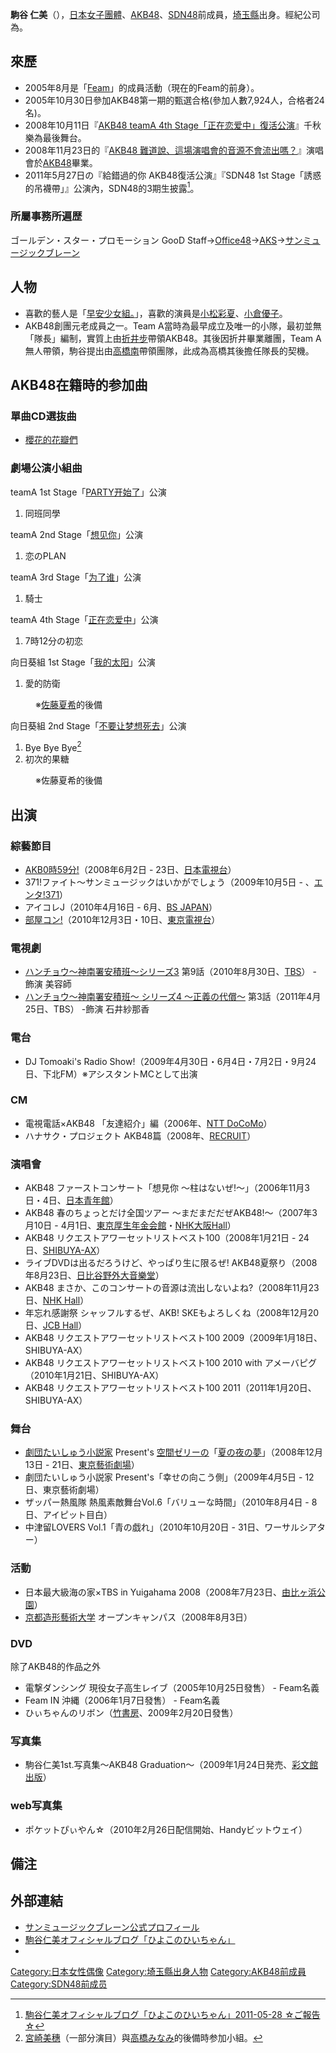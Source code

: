 {{multiple issues|
{{Notability Unreferenced|time=2019-02-25T03:46:34+00:00}}
{{blpsources|time=2019-02-25T03:46:34+00:00}}
{{primarysources|time=2019-02-25T03:46:34+00:00}}
}}
{{藝人
|姓名 = 駒谷仁美
|類型 = 女歌手
|圖片 =
|圖片尺寸 =
|圖片簡介 =
|原名 = 
|外文名 = 駒谷 仁美<br>（こまたに ひとみ）
|外文 =ja
|羅馬拼音 = Komatani Hitomi
|英文名 =
|暱稱 = {{lang|ja|ひぃちゃん、ぴんく、ひぃぴんく}}
|其他藝名 =
|國籍 = {{JPN}}
|出生日期 = {{birth date and age|1988|12|16}}
|出生地點 = [[日本|日本]]．[[埼玉縣|埼玉縣]]
|逝世日期 =
|逝世地點 =
|職業 = [[歌手|歌手]]
|語言 =
|教育程度 =
|配偶 =
|兒女 =
|父母 =
|音樂類型 =
|演奏樂器 =
|出身地 =
|出道作 =
|出道日期 = 2005年12月8日
|代表作 =
|活躍年代 =
|唱片公司 =
|經紀公司 = {{link-ja|Sun Music|サンミュージックブレーン}}
|網站 =
|相關團體 = {{link-ja|Feam|Feam}}（2005年以前）<br>[[AKB48|AKB48]]（原Team A成員，2005年－2008年）<br>[[SDN48|SDN48]]（2011年－2012年）
|獎項 =
|IMDb =
}}
'''駒谷 仁美'''（{{Bd|1988年|12月16日}}），[[日本|日本]][[女子團體|女子團體]]{{link-ja|Feam|Feam}}、[[AKB48|AKB48]]、[[SDN48|SDN48]]前成員，[[埼玉縣|埼玉縣]]出身。經紀公司為{{link-ja|Sun Music|サンミュージックブレーン}}。

== 來歷 ==
* 2005年8月是「[[Feam|Feam]]」的成員活動（現在的Feam的前身）。
* 2005年10月30日參加AKB48第一期的甄選合格(參加人數7,924人，合格者24名)。
* 2008年10月11日『[[teamA_4th_Stage「正在恋爱中」#AKB48_teamA_4th_Stage「正在戀愛中」復活公演|AKB48 teamA 4th Stage「正在恋爱中」復活公演]]』千秋樂為最後舞台。
* 2008年11月23日的『[[AKB48_難道說、這場演唱會的音源不會流出嗎？|AKB48 難道說、這場演唱會的音源不會流出嗎？]]』演唱會於[[AKB48|AKB48]]畢業。
* 2011年5月27日の『給錯過的你 AKB48復活公演』『SDN48 1st Stage「誘惑的吊襪帶」』公演內，SDN48的3期生披露<ref>[http://ameblo.jp/komatani-hitomi/entry-10905508956.html 駒谷仁美オフィシャルブログ「ひよこのひいちゃん」2011-05-28 ☆ご報告☆]</ref>。

=== 所屬事務所遍歴 ===
ゴールデン・スター・プロモーション GooD Staff→[[Office48|Office48]]→[[AKS|AKS]]→[[サンミュージックブレーン|サンミュージックブレーン]]

== 人物 ==
* 喜歡的藝人是「[[早安少女組。|早安少女組。]]」，喜歡的演員是[[小松彩夏|小松彩夏]]、[[小倉優子|小倉優子]]。
* AKB48創團元老成員之一。Team A當時為最早成立及唯一的小隊，最初並無「隊長」編制，實質上由[[折井步|折井步]]帶領AKB48。其後因折井畢業離團，Team A無人帶領，駒谷提出由[[高橋南|高橋南]]帶領團隊，此成為高橋其後擔任隊長的契機。

== AKB48在籍時的参加曲 ==
=== 單曲CD選抜曲 ===
* [[櫻花的花瓣們|櫻花的花瓣們]]

=== 劇場公演小組曲 ===
; teamA 1st Stage「[[teamA_1st_Stage「PARTY开始了」|PARTY开始了]]」公演
# 同班同學

; teamA 2nd Stage「[[teamA_2nd_Stage「想见你」|想见你]]」公演
# 恋のPLAN

; teamA 3rd Stage「[[teamA_3rd_Stage「为了谁」|为了谁]]」公演
# 騎士

; teamA 4th Stage「[[teamA_4th_Stage「正在恋爱中」|正在恋爱中]]」公演
# 7時12分の初恋

; 向日葵組 1st Stage「[[向日葵组_1st_Stage「我的太阳」|我的太阳]]」公演
# 愛的防衛
: ※[[佐藤夏希|佐藤夏希]]的後備

; 向日葵組 2nd Stage「[[向日葵组_2nd_Stage「不要让梦想死去」|不要让梦想死去]]」公演
# Bye Bye Bye<ref>[[宮崎美穗|宮崎美穗]]（一部分演目）與[[高橋みなみ|高橋みなみ]]的後備時参加小組。</ref>
# 初次的果糖
: ※佐藤夏希的後備

== 出演 ==
=== 綜藝節目 ===
* [[AKB0時59分!|AKB0時59分!]]（2008年6月2日 - 23日、[[日本電視台|日本電視台]]）
* 371!ファイト〜サンミュージックはいかがでしょう（2009年10月5日 - 、[[エンタ!371|エンタ!371]]）
* アイコレJ（2010年4月16日 - 6月、[[BS_JAPAN|BS JAPAN]]）
* [[部屋コン!|部屋コン!]]（2010年12月3日・10日、[[東京電視台|東京電視台]]）

===電視劇===
* [[ハンチョウ〜神南署安積班〜|ハンチョウ〜神南署安積班〜シリーズ3]] 第9話（2010年8月30日、[[TBSテレビ|TBS]]） - 飾演 美容師
* [[ハンチョウ〜神南署安積班〜|ハンチョウ〜神南署安積班〜 シリーズ4 〜正義の代償〜]] 第3話（2011年4月25日、TBS） -飾演 石井紗那香 

=== 電台 ===
* DJ Tomoaki's Radio Show!（2009年4月30日・6月4日・7月2日・9月24日、下北FM）※アシスタントMCとして出演

=== CM ===
*電視電話×AKB48 「友達紹介」編（2006年、[[NTT_DoCoMo|NTT DoCoMo]]）
*ハナサク・プロジェクト AKB48篇（2008年、[[RECRUIT|RECRUIT]]）

===演唱會===
* AKB48 ファーストコンサート「想見你 〜柱はないぜ!〜」（2006年11月3日・4日、[[日本青年館|日本青年館]]）
* AKB48 春のちょっとだけ全国ツアー 〜まだまだだぜAKB48!〜（2007年3月10日 - 4月1日、[[東京厚生年金会館|東京厚生年金会館]]・[[NHK大阪Hall|NHK大阪Hall]]）
* AKB48 リクエストアワーセットリストベスト100（2008年1月21日 - 24日、[[SHIBUYA-AX|SHIBUYA-AX]]）
* ライブDVDは出るだろうけど、やっぱり生に限るぜ! AKB48夏祭り（2008年8月23日、[[日比谷野外音樂堂|日比谷野外大音樂堂]]）
* AKB48 まさか、このコンサートの音源は流出しないよね?（2008年11月23日、[[NHK_Hall|NHK Hall]]）
* 年忘れ感謝祭 シャッフルするぜ、AKB! SKEもよろしくね（2008年12月20日、[[ミーツポート#JCBホール|JCB Hall]]）
* AKB48 リクエストアワーセットリストベスト100 2009（2009年1月18日、SHIBUYA-AX）
* AKB48 リクエストアワーセットリストベスト100 2010 with アメーバピグ（2010年1月21日、SHIBUYA-AX）
* AKB48 リクエストアワーセットリストベスト100 2011（2011年1月20日、SHIBUYA-AX）

=== 舞台 ===
* [[劇団たいしゅう小説家|劇団たいしゅう小説家]] Present's [[空間ゼリー|空間ゼリー]]の「[[夏の夜の夢|夏の夜の夢]]」（2008年12月13日 - 21日、[[東京藝術劇場|東京藝術劇場]]）
* 劇団たいしゅう小説家 Present's「幸せの向こう側」（2009年4月5日 - 12日、東京藝術劇場）
* ザッパー熱風隊 熱風素敵舞台Vol.6「バリューな時間」（2010年8月4日 - 8日、アイピット目白）
* 中津留LOVERS Vol.1「青の戯れ」（2010年10月20日 - 31日、ワーサルシアター）

=== 活動 ===
* 日本最大級海の家×TBS in Yuigahama 2008（2008年7月23日、[[由比ヶ浜|由比ヶ浜公園]]）
* [[京都造形藝術大学|京都造形藝術大学]] オープンキャンパス（2008年8月3日）

=== DVD ===
; 除了AKB48的作品之外
* 電撃ダンシング 現役女子高生レイブ（2005年10月25日發售） - Feam名義
* Feam IN 沖縄（2006年1月7日發售） - Feam名義
* ひぃちゃんのリボン（[[竹書房|竹書房]]、2009年2月20日發售）

=== 写真集 ===
* 駒谷仁美1st.写真集〜AKB48 Graduation〜（2009年1月24日発売、[[彩文館出版|彩文館出版]]）

=== web写真集 ===
* ポケットぴぃやん☆（2010年2月26日配信開始、Handyビットウェイ）

== 備注 ==
<references />

== 外部連結 ==
* [http://www.sunmusic-brain.jp/profile.php?id=184 サンミュージックブレーン公式プロフィール]
* [http://ameblo.jp/komatani-hitomi/ 駒谷仁美オフィシャルブログ「ひよこのひいちゃん」]
* {{Twitter|hitomi_komatani|駒谷仁美 (hitomi_komatani)}}

{{SDN48}}
{{AKB48成員}}

{{DEFAULTSORT:Komatani Hitomi}}
[[Category:日本女性偶像|Category:日本女性偶像]]
[[Category:埼玉縣出身人物|Category:埼玉縣出身人物]]
[[Category:AKB48前成員|Category:AKB48前成員]]
[[Category:SDN48前成员|Category:SDN48前成员]]